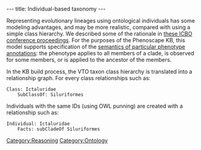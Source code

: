 ---
title: Individual-based taxonomy
---

Representing evolutionary lineages using ontological individuals has some modeling advantages, and may be more realistic, compared with using a simple class hierarchy. We described some of the rationale in [http://ceur-ws.org/Vol-833/paper82.pdf these ICBO conference proceedings]. For the purposes of the Phenoscape KB,  this model supports specification of the [[Semantics_of_phenotype_annotations|semantics of particular phenotype annotations]]: the phenotype applies to all members of a clade, is observed for some members, or is applied to the ancestor of the members.

In the KB build process, the VTO taxon class hierarchy is translated into a relationship graph. For every class relationships such as:

 Class: Ictaluridae
     SubClassOf: Siluriformes

Individuals with the same IDs (using OWL punning) are created with a relationship such as:

 Individual: Ictaluridae
     Facts: subCladeOf Siluriformes

[[Category:Reasoning]]
[[Category:Ontology]]